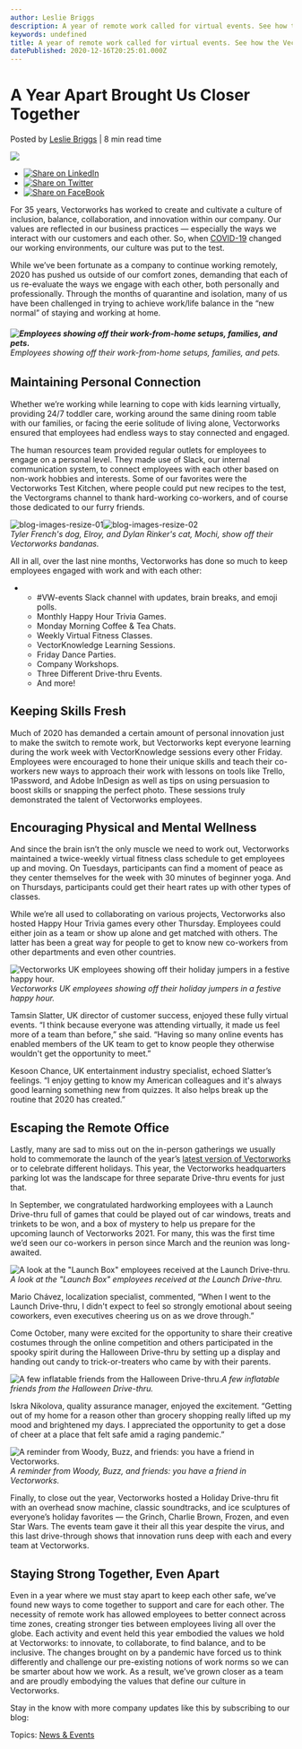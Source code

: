 ```yaml
---
author: Leslie Briggs
description: A year of remote work called for virtual events. See how the Vectorworks HR team pulled off some show-stopping activities.
keywords: undefined
title: A year of remote work called for virtual events. See how the Vectorworks HR team pulled off some show-stopping activities. 
datePublished: 2020-12-16T20:25:01.000Z
---
```

  

# A Year Apart Brought Us Closer Together

 Posted by [Leslie Briggs](https://blog.vectorworks.net/author/leslie-briggs) | 8 min read time 

![](https://blog.vectorworks.net/hubfs/Blog%20Images/201216_CompanyCulture/blog-images-resize.jpg) 

* [![Share on LinkedIn](https://2659751.fs1.hubspotusercontent-na1.net/hubfs/2659751/michaelDemo/share-LI.png)](http://www.linkedin.com/shareArticle?mini=true&url=https%3A%2F%2Fblog.vectorworks.net%2Fa-year-apart-brought-us-closer-together)
* [![Share on Twitter](https://2659751.fs1.hubspotusercontent-na1.net/hubfs/2659751/michaelDemo/share-TW.png)](https://www.twitter.com/share?text=A%20Year%20Apart%20Brought%20Us%20Closer%20Together&url=https%3A%2F%2Fblog.vectorworks.net%2Fa-year-apart-brought-us-closer-together&via=PMGTweets)
* [![Share on FaceBook](https://2659751.fs1.hubspotusercontent-na1.net/hubfs/2659751/michaelDemo/share-FB.png)](https://www.facebook.com/sharer/sharer.php?u=https%3A%2F%2Fblog.vectorworks.net%2Fa-year-apart-brought-us-closer-together)

For 35 years, Vectorworks has worked to create and cultivate a culture of inclusion, balance, collaboration, and innovation within our company. Our values are reflected in our business practices — especially the ways we interact with our customers and each other. So, when [COVID-19](../../../net/vectorworks/blog/how-vectorworks-is-helping-customers-during-covid-19.html) changed our working environments, our culture was put to the test.

While we’ve been fortunate as a company to continue working remotely, 2020 has pushed us outside of our comfort zones, demanding that each of us re-evaluate the ways we engage with each other, both personally and professionally. Through the months of quarantine and isolation, many of us have been challenged in trying to achieve work/life balance in the “new normal” of staying and working at home.

###### **![Employees showing off their work-from-home setups, families, and pets.](https://blog.vectorworks.net/hs-fs/hubfs/Blog%20Images/201216_CompanyCulture/blog-images-resize.jpg?width=600&name=blog-images-resize.jpg)**_Employees showing off their work-from-home setups, families, and pets._

## Maintaining Personal Connection

Whether we’re working while learning to cope with kids learning virtually, providing 24/7 toddler care, working around the same dining room table with our families, or facing the eerie solitude of living alone, Vectorworks ensured that employees had endless ways to stay connected and engaged.

The human resources team provided regular outlets for employees to engage on a personal level. They made use of Slack, our internal communication system, to connect employees with each other based on non-work hobbies and interests. Some of our favorites were the Vectorworks Test Kitchen, where people could put new recipes to the test, the Vectorgrams channel to thank hard-working co-workers, and of course those dedicated to our furry friends.

![blog-images-resize-01](https://blog.vectorworks.net/hs-fs/hubfs/Blog%20Images/201216_CompanyCulture/blog-images-resize-01.jpg?width=365&name=blog-images-resize-01.jpg)![blog-images-resize-02](https://blog.vectorworks.net/hs-fs/hubfs/Blog%20Images/201216_CompanyCulture/blog-images-resize-02.jpg?width=365&name=blog-images-resize-02.jpg)  
_Tyler French's dog, Elroy, and Dylan Rinker's cat, Mochi, show off their Vectorworks bandanas._

All in all, over the last nine months, Vectorworks has done so much to keep employees engaged with work and with each other:

* * #VW-events Slack channel with updates, brain breaks, and emoji polls.  
   * Monthly Happy Hour Trivia Games.  
   * Monday Morning Coffee & Tea Chats.  
   * Weekly Virtual Fitness Classes.  
   * VectorKnowledge Learning Sessions.  
   * Friday Dance Parties.  
   * Company Workshops.  
   * Three Different Drive-thru Events.  
   * And more!

## Keeping Skills Fresh

Much of 2020 has demanded a certain amount of personal innovation just to make the switch to remote work, but Vectorworks kept everyone learning during the work week with VectorKnowledge sessions every other Friday. Employees were encouraged to hone their unique skills and teach their co-workers new ways to approach their work with lessons on tools like Trello, 1Password, and Adobe InDesign as well as tips on using persuasion to boost skills or snapping the perfect photo. These sessions truly demonstrated the talent of Vectorworks employees.

## Encouraging Physical and Mental Wellness

And since the brain isn’t the only muscle we need to work out, Vectorworks maintained a twice-weekly virtual fitness class schedule to get employees up and moving. On Tuesdays, participants can find a moment of peace as they center themselves for the week with 30 minutes of beginner yoga. And on Thursdays, participants could get their heart rates up with other types of classes.

While we’re all used to collaborating on various projects, Vectorworks also hosted Happy Hour Trivia games every other Thursday. Employees could either join as a team or show up alone and get matched with others. The latter has been a great way for people to get to know new co-workers from other departments and even other countries.

![Vectorworks UK employees showing off their holiday jumpers in a festive happy hour.](https://blog.vectorworks.net/hs-fs/hubfs/Blog%20Images/201216_CompanyCulture/Sarah%20Pearce%20UK%20Christmas%20Jumpers.png?width=600&name=Sarah%20Pearce%20UK%20Christmas%20Jumpers.png)_Vectorworks UK employees showing off their holiday jumpers in a festive happy hour._

Tamsin Slatter, UK director of customer success, enjoyed these fully virtual events. “I think because everyone was attending virtually, it made us feel more of a team than before,” she said. “Having so many online events has enabled members of the UK team to get to know people they otherwise wouldn't get the opportunity to meet.”

Kesoon Chance, UK entertainment industry specialist, echoed Slatter’s feelings. “I enjoy getting to know my American colleagues and it's always good learning something new from quizzes. It also helps break up the routine that 2020 has created.”

## Escaping the Remote Office

Lastly, many are sad to miss out on the in-person gatherings we usually hold to commemorate the launch of the year’s [latest version of Vectorworks](http://vectorworks.net/2021?utm%5Fcampaign=blog&utm%5Fmedium=planetvectorworks&utm%5Fsource=intext&utm%5Fcontent=121620companyculture) or to celebrate different holidays. This year, the Vectorworks headquarters parking lot was the landscape for three separate Drive-thru events for just that.

In September, we congratulated hardworking employees with a Launch Drive-thru full of games that could be played out of car windows, treats and trinkets to be won, and a box of mystery to help us prepare for the upcoming launch of Vectorworks 2021\. For many, this was the first time we’d seen our co-workers in person since March and the reunion was long-awaited.

![A look at the "Launch Box" employees received at the Launch Drive-thru.](https://blog.vectorworks.net/hs-fs/hubfs/Blog%20Images/201216_CompanyCulture/blog-images-resize-03.jpg?width=600&name=blog-images-resize-03.jpg)_A look at the "Launch Box" employees received at the Launch Drive-thru._

Mario Chávez, localization specialist, commented, “When I went to the Launch Drive-thru, I didn't expect to feel so strongly emotional about seeing coworkers, even executives cheering us on as we drove through.”

Come October, many were excited for the opportunity to share their creative costumes through the online competition and others participated in the spooky spirit during the Halloween Drive-thru by setting up a display and handing out candy to trick-or-treaters who came by with their parents.

![A few inflatable friends from the Halloween Drive-thru.](https://blog.vectorworks.net/hs-fs/hubfs/Blog%20Images/201216_CompanyCulture/blog-images-resize-04.jpg?width=600&name=blog-images-resize-04.jpg)_A few inflatable friends from the Halloween Drive-thru._

Iskra Nikolova, quality assurance manager, enjoyed the excitement. “Getting out of my home for a reason other than grocery shopping really lifted up my mood and brightened my days. I appreciated the opportunity to get a dose of cheer at a place that felt safe amid a raging pandemic.”

![A reminder from Woody, Buzz, and friends: you have a friend in Vectorworks.](https://blog.vectorworks.net/hs-fs/hubfs/Blog%20Images/201216_CompanyCulture/blog-images-resize-05.jpg?width=600&name=blog-images-resize-05.jpg)_A reminder from Woody, Buzz, and friends: you have a friend in Vectorworks._

Finally, to close out the year, Vectorworks hosted a Holiday Drive-thru fit with an overhead snow machine, classic soundtracks, and ice sculptures of everyone’s holiday favorites — the Grinch, Charlie Brown, Frozen, and even Star Wars. The events team gave it their all this year despite the virus, and this last drive-through shows that innovation runs deep with each and every team at Vectorworks.

## Staying Strong Together, Even Apart

Even in a year where we must stay apart to keep each other safe, we’ve found new ways to come together to support and care for each other. The necessity of remote work has allowed employees to better connect across time zones, creating stronger ties between employees living all over the globe. Each activity and event held this year embodied the values we hold at Vectorworks: to innovate, to collaborate, to find balance, and to be inclusive. The changes brought on by a pandemic have forced us to think differently and challenge our pre-existing notions of work norms so we can be smarter about how we work. As a result, we’ve grown closer as a team and are proudly embodying the values that define our culture in Vectorworks.

Stay in the know with more company updates like this by subscribing to our blog:

 Topics: [News & Events](https://blog.vectorworks.net/topic/news-events) 

  